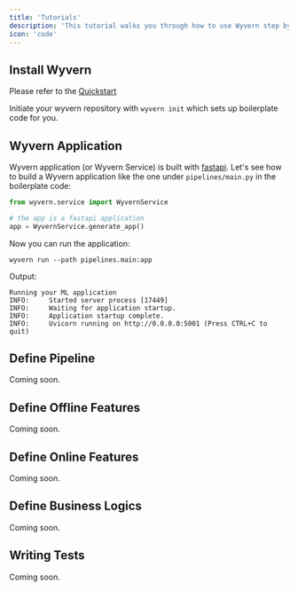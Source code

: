 ```yaml
---
title: 'Tutorials'
description: 'This tutorial walks you through how to use Wyvern step by step toward setting up pipeline like the the one from [Quickstart](/quickstart). There are more explanations of what each component does. Each section builds on the previous ones but it is structured to separate topics so that you can go directly to any section and find information that you need'
icon: 'code'
---
```


## Install Wyvern
Please refer to the [Quickstart](/quickstart)

Initiate your wyvern repository with `wyvern init` which sets up boilerplate code for you.

## Wyvern Application
Wyvern application (or Wyvern Service) is built with [fastapi](https://fastapi.tiangolo.com/). Let's see how to build a Wyvern application like the one under `pipelines/main.py` in the boilerplate code:

```python
from wyvern.service import WyvernService

# the app is a fastapi application
app = WyvernService.generate_app()
```

Now you can run the application:
```shell
wyvern run --path pipelines.main:app
```
Output:
```
Running your ML application
INFO:     Started server process [17449]
INFO:     Waiting for application startup.
INFO:     Application startup complete.
INFO:     Uvicorn running on http://0.0.0.0:5001 (Press CTRL+C to quit)
```


## Define Pipeline
Coming soon.


## Define Offline Features
Coming soon.


## Define Online Features
Coming soon.


## Define Business Logics
Coming soon.


## Writing Tests
Coming soon.
